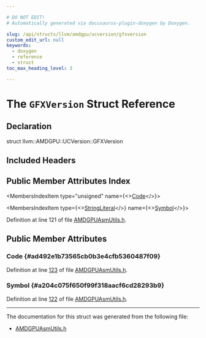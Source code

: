 ```yaml
---

# DO NOT EDIT!
# Automatically generated via docusaurus-plugin-doxygen by Doxygen.

slug: /api/structs/llvm/amdgpu/ucversion/gfxversion
custom_edit_url: null
keywords:
  - doxygen
  - reference
  - struct
toc_max_heading_level: 3

---
```





# The `GFXVersion` Struct Reference

<DoxygenPage pluginConfig={pluginConfig}>



## Declaration

<CodeBlock>struct llvm::AMDGPU::UCVersion::GFXVersion</CodeBlock>

## Included Headers

<IncludesList>
<IncludesListItem
  filePath="Target/AMDGPU/Utils/AMDGPUAsmUtils.h"
  permalink="/docs/api/files/lib/lib/target/lib/target/amdgpu/lib/target/amdgpu/utils/amdgpuasmutils-h"
  isLocal="true" />
</IncludesList>

## Public Member Attributes Index

<MembersIndex>

<MembersIndexItem
  type="unsigned"
  name={<><a href="#ad492e1b73565cb0b3e4cfb5360487f09">Code</a></>}>
</MembersIndexItem>

<MembersIndexItem
  type={<><a href="/docs/api/classes/llvm/stringliteral">StringLiteral</a></>}
  name={<><a href="#a204c075f650f99f318aacf6cd28293b9">Symbol</a></>}>
</MembersIndexItem>

</MembersIndex>


Definition at line 121 of file <a href="/docs/api/files/lib/lib/target/lib/target/amdgpu/lib/target/amdgpu/utils/amdgpuasmutils-h">AMDGPUAsmUtils.h</a>.

<SectionDefinition>

## Public Member Attributes

### Code {#ad492e1b73565cb0b3e4cfb5360487f09}

<MemberDefinition
  prototype="unsigned llvm::AMDGPU::UCVersion::GFXVersion::Code">

Definition at line <a href="/docs/api/files/lib/lib/target/lib/target/amdgpu/lib/target/amdgpu/utils/amdgpuasmutils-h/#l00123">123</a> of file <a href="/docs/api/files/lib/lib/target/lib/target/amdgpu/lib/target/amdgpu/utils/amdgpuasmutils-h">AMDGPUAsmUtils.h</a>.
</MemberDefinition>

### Symbol {#a204c075f650f99f318aacf6cd28293b9}

<MemberDefinition
  prototype="StringLiteral llvm::AMDGPU::UCVersion::GFXVersion::Symbol">

Definition at line <a href="/docs/api/files/lib/lib/target/lib/target/amdgpu/lib/target/amdgpu/utils/amdgpuasmutils-h/#l00122">122</a> of file <a href="/docs/api/files/lib/lib/target/lib/target/amdgpu/lib/target/amdgpu/utils/amdgpuasmutils-h">AMDGPUAsmUtils.h</a>.
</MemberDefinition>

</SectionDefinition>

<hr/>

The documentation for this struct was generated from the following file:

<ul>
<li><a href="/docs/api/files/lib/lib/target/lib/target/amdgpu/lib/target/amdgpu/utils/amdgpuasmutils-h">AMDGPUAsmUtils.h</a></li>
</ul>

</DoxygenPage>
